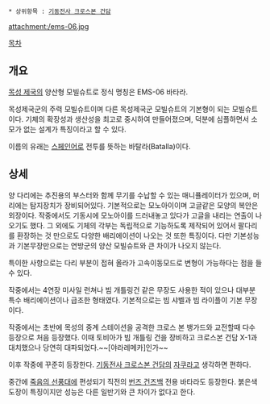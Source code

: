  * 상위항목 : [[기동전사 크로스본 건담]]

attachment:/ems-06.jpg

[[목차]]

== 개요 ==
[[목성 제국]]의 양산형 모빌슈트로 정식 명칭은 EMS-06 바타라.

목성제국군의 주력 모빌슈트이며 다른 목성제국군 모빌슈트의 기본형이 되는 모빌슈트이다. 기체의 확장성과 생산성을 최고로 중시하여 만들어졌으며, 덕분에 심플하면서 소모가 없는 설계가 특징이라고 할 수 있다.

이름의 유래는 [[스페인]]어로 전투를 뜻하는 바탈라(Batalla)이다.

== 상세 ==
양 다리에는 추진용의 부스터와 함께 무기를 수납할 수 있는 매니퓰레이터가 있으며, 머리에는 탐지장치가 장비되어있다. 기본적으로는 모노아이이며 고글같은 모양의 복안은 외장이다. 작중에서도 기동시에 모노아이를 드러내놓고 있다가 고글을 내리는 연출이 나오기도 했다. 그 외에도 기체의 각부는 독립적으로 기능하도록 제작되어 있어서 팔다리를 환장하는 것 만으로도 다양한 배리에이션이 나오는 것 또한 특징이다. 다만 기본성능과 기본무장만으로는 연방군의 양산 모빌슈트와 큰 차이가 나오지 않는다.

특이한 사항으로는 다리 부분이 접혀 올라가 고속이동모드로 변형이 가능하다는 점을 들 수 있다.

작중에서는 4연장 미사일 런쳐나 빔 개틀링건 같은 무장도 사용한 적이 있으나 대부분 특수 배리에이션이나 급조한 형태였다. 기본적으로는 빔 샤벨과 빔 라이플이 기본 무장이다.

작중에서는 초반에 목성의 중계 스테이션을 공격한 크로스 본 뱅가드와 교전할때 다수 등장으로 처음 등장했다. 이때 토비아가 빔 개틀링 건을 장비하고 크로스본 건담 X-1과 대치했으나 당연히 대파되었다.~~[야라레메카]인가~~ 

이후 작중에 꾸준히 등장한다. [[기동전사 크로스본 건담]]의 [[자쿠]]라고 생각하면 편하다.

중간에 [[죽음의 선풍대]]에 편성되기 직전의 [[번즈 건즈백]] 전용 바타라도 등장한다. 붉은색 도장이 특징이지만 성능은 다른 일반기와 큰 차이가 없다고 한다.
